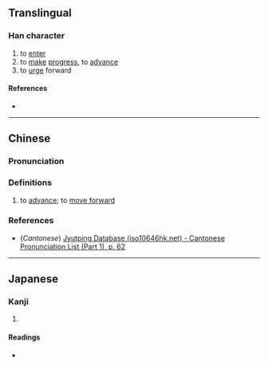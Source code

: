 {{character info/new}}
==Translingual==

===Han character===
{{Han char|rn=5|rad=乙|as=07|sn=8|four=02410|canj=YJU|ids=⿰辛乚}}

# to [[enter]]
# to [[make]] [[progress]], to [[advance]]
# to [[urge]] forward

====References====
* {{Han ref|kx=0084.190|dkj=00192|hdz=10055.050|uh=4E75|ud=20085}}

----

==Chinese==
{{zh-forms}}

===Pronunciation===
{{zh-pron
|m=yǎn
|c=jim5
|mc=
|oc=
|ma=
|cat=v
}}

===Definitions===
{{zh-hanzi}}

# to [[advance]]; to [[move forward]]

===References===
* (''Cantonese'') [http://www.iso10646hk.net/jp/document/download.jsp Jyutping Database (iso10646hk.net) - Cantonese Pronunciation List (Part 1), p. 62]

----

==Japanese==

===Kanji===
{{ja-kanji|grade=|rs=乙07}}

# {{rfdef|ja|sort=乙07}}

====Readings====
* {{ja-readings|on=[[えん]] (en)|kun=[[すすむ]] (susumu)}}